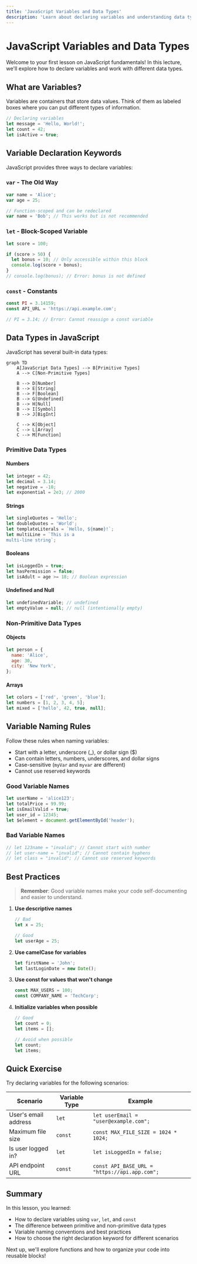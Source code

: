```yaml
---
title: 'JavaScript Variables and Data Types'
description: 'Learn about declaring variables and understanding data types in JavaScript'
---
```


# JavaScript Variables and Data Types

Welcome to your first lesson on JavaScript fundamentals! In this lecture, we'll explore how to declare variables and work with different data types.

## What are Variables?

Variables are containers that store data values. Think of them as labeled boxes where you can put different types of information.

```javascript
// Declaring variables
let message = 'Hello, World!';
let count = 42;
let isActive = true;
```

## Variable Declaration Keywords

JavaScript provides three ways to declare variables:

### `var` - The Old Way

```javascript
var name = 'Alice';
var age = 25;

// Function-scoped and can be redeclared
var name = 'Bob'; // This works but is not recommended
```

### `let` - Block-Scoped Variable

```javascript
let score = 100;

if (score > 50) {
  let bonus = 10; // Only accessible within this block
  console.log(score + bonus);
}
// console.log(bonus); // Error: bonus is not defined
```

### `const` - Constants

```javascript
const PI = 3.14159;
const API_URL = 'https://api.example.com';

// PI = 3.14; // Error: Cannot reassign a const variable
```

## Data Types in JavaScript

JavaScript has several built-in data types:

```mermaid
graph TD
    A[JavaScript Data Types] --> B[Primitive Types]
    A --> C[Non-Primitive Types]

    B --> D[Number]
    B --> E[String]
    B --> F[Boolean]
    B --> G[Undefined]
    B --> H[Null]
    B --> I[Symbol]
    B --> J[BigInt]

    C --> K[Object]
    C --> L[Array]
    C --> M[Function]
```

### Primitive Data Types

#### Numbers

```javascript
let integer = 42;
let decimal = 3.14;
let negative = -10;
let exponential = 2e3; // 2000
```

#### Strings

```javascript
let singleQuotes = 'Hello';
let doubleQuotes = 'World';
let templateLiterals = `Hello, ${name}!`;
let multiLine = `This is a
multi-line string`;
```

#### Booleans

```javascript
let isLoggedIn = true;
let hasPermission = false;
let isAdult = age >= 18; // Boolean expression
```

#### Undefined and Null

```javascript
let undefinedVariable; // undefined
let emptyValue = null; // null (intentionally empty)
```

### Non-Primitive Data Types

#### Objects

```javascript
let person = {
  name: 'Alice',
  age: 30,
  city: 'New York',
};
```

#### Arrays

```javascript
let colors = ['red', 'green', 'blue'];
let numbers = [1, 2, 3, 4, 5];
let mixed = ['hello', 42, true, null];
```

## Variable Naming Rules

Follow these rules when naming variables:

- Start with a letter, underscore (\_), or dollar sign ($)
- Can contain letters, numbers, underscores, and dollar signs
- Case-sensitive (`myVar` and `myvar` are different)
- Cannot use reserved keywords

### Good Variable Names

```javascript
let userName = 'alice123';
let totalPrice = 99.99;
let isEmailValid = true;
let user_id = 12345;
let $element = document.getElementById('header');
```

### Bad Variable Names

```javascript
// let 123name = "invalid"; // Cannot start with number
// let user-name = "invalid"; // Cannot contain hyphens
// let class = "invalid"; // Cannot use reserved keywords
```

## Best Practices

> **Remember**: Good variable names make your code self-documenting and easier to understand.

1. **Use descriptive names**

   ```javascript
   // Bad
   let x = 25;

   // Good
   let userAge = 25;
   ```

2. **Use camelCase for variables**

   ```javascript
   let firstName = 'John';
   let lastLoginDate = new Date();
   ```

3. **Use const for values that won't change**

   ```javascript
   const MAX_USERS = 100;
   const COMPANY_NAME = 'TechCorp';
   ```

4. **Initialize variables when possible**

   ```javascript
   // Good
   let count = 0;
   let items = [];

   // Avoid when possible
   let count;
   let items;
   ```

## Quick Exercise

Try declaring variables for the following scenarios:

| Scenario             | Variable Type | Example                                       |
| -------------------- | ------------- | --------------------------------------------- |
| User's email address | `let`         | `let userEmail = "user@example.com";`         |
| Maximum file size    | `const`       | `const MAX_FILE_SIZE = 1024 * 1024;`          |
| Is user logged in?   | `let`         | `let isLoggedIn = false;`                     |
| API endpoint URL     | `const`       | `const API_BASE_URL = "https://api.app.com";` |

## Summary

In this lesson, you learned:

- How to declare variables using `var`, `let`, and `const`
- The difference between primitive and non-primitive data types
- Variable naming conventions and best practices
- How to choose the right declaration keyword for different scenarios

Next up, we'll explore functions and how to organize your code into reusable blocks!
